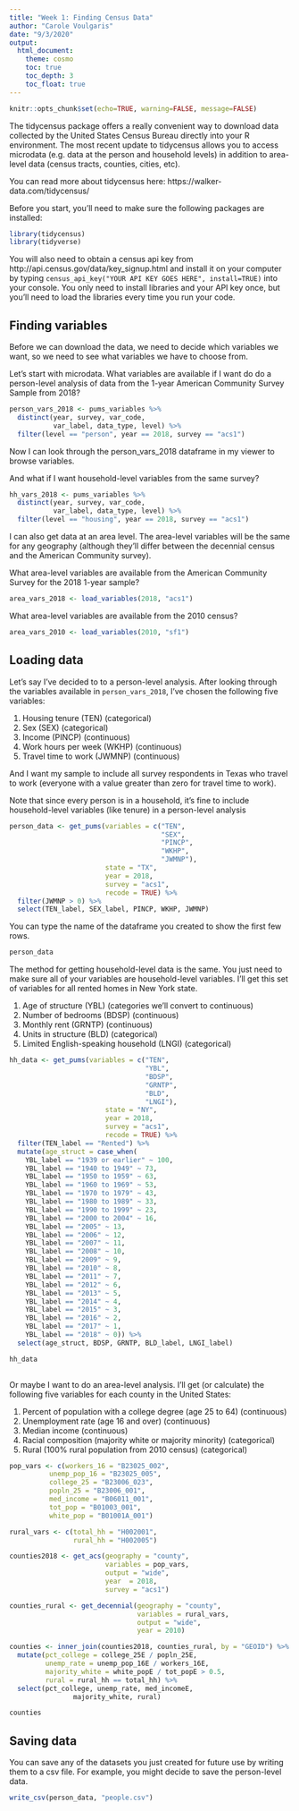 ```yaml
---
title: "Week 1: Finding Census Data"
author: "Carole Voulgaris"
date: "9/3/2020"
output: 
  html_document:
    theme: cosmo
    toc: true
    toc_depth: 3
    toc_float: true
---
```


```r
knitr::opts_chunk$set(echo=TRUE, warning=FALSE, message=FALSE)
```

The tidycensus package offers a really convenient way to download data collected by the United States Census Bureau directly into your R environment. The most recent update to tidycensus allows you to access microdata (e.g. data at the person and household levels) in addition to area-level data (census tracts, counties, cities, etc). 

You can read more about tidycensus here: https://walker-data.com/tidycensus/

Before you start, you'll need to make sure the following packages are installed:

```r
library(tidycensus)
library(tidyverse)
```

You will also need to obtain a census api key from http://api.census.gov/data/key_signup.html and install it on your computer by typing `census_api_key("YOUR API KEY GOES HERE", install=TRUE)` into your console. You only need to install libraries and your API key once, but you'll need to load the libraries every time you run your code.

## Finding variables
Before we can download the data, we need to decide which variables we want, so we need to see what variables we have to choose from.

Let's start with microdata. What variables are available if I want do do a person-level analysis of data from the 1-year American Community Survey Sample from 2018?

```r
person_vars_2018 <- pums_variables %>%
  distinct(year, survey, var_code, 
           var_label, data_type, level) %>%
  filter(level == "person", year == 2018, survey == "acs1")
```

Now I can look through the person_vars_2018 dataframe in my viewer to browse variables.

And what if I want household-level variables from the same survey?

```r
hh_vars_2018 <- pums_variables %>%
  distinct(year, survey, var_code, 
           var_label, data_type, level) %>%
  filter(level == "housing", year == 2018, survey == "acs1")
```

I can also get data at an area level. The area-level variables will be the same for any geography (although they'll differ between the decennial census and the American Community survey). 

What area-level variables are available from the American Community Survey for the 2018 1-year sample?

``` r
area_vars_2018 <- load_variables(2018, "acs1")
```

What area-level variables are available from the 2010 census?

```r
area_vars_2010 <- load_variables(2010, "sf1")
```

## Loading data

Let's say I've decided to to a person-level analysis. After looking through the variables available in `person_vars_2018`, I've chosen the following five variables: 

1. Housing tenure (TEN) (categorical)
2. Sex (SEX) (categorical)
3. Income (PINCP) (continuous)
4. Work hours per week (WKHP) (continuous)
5. Travel time to work (JWMNP) (continuous)

And I want my sample to include all survey respondents in Texas who travel to work (everyone with a value greater than zero for travel time to work).

Note that since every person is in a household, it's fine to include household-level variables (like tenure) in a person-level analysis

``` r
person_data <- get_pums(variables = c("TEN", 
                                      "SEX", 
                                      "PINCP", 
                                      "WKHP", 
                                      "JWMNP"),
                        state = "TX", 
                        year = 2018, 
                        survey = "acs1",
                        recode = TRUE) %>%
  filter(JWMNP > 0) %>%
  select(TEN_label, SEX_label, PINCP, WKHP, JWMNP)
```

You can type the name of the dataframe you created to show the first few rows.
``` r
person_data
```

The method for getting household-level data is the same. You just need to make sure all of your variables are household-level variables. I'll get this set of variables for all rented homes in New York state.

1. Age of structure (YBL) (categories we'll convert to continuous)
2. Number of bedrooms (BDSP) (continuous)
3. Monthly rent (GRNTP) (continuous)
4. Units in structure (BLD) (categorical)
5. Limited English-speaking household (LNGI) (categorical)

``` r
hh_data <- get_pums(variables = c("TEN", 
                                  "YBL", 
                                  "BDSP", 
                                  "GRNTP", 
                                  "BLD",
                                  "LNGI"),
                        state = "NY", 
                        year = 2018, 
                        survey = "acs1",
                        recode = TRUE) %>%
  filter(TEN_label == "Rented") %>%
  mutate(age_struct = case_when(
    YBL_label == "1939 or earlier" ~ 100,
    YBL_label == "1940 to 1949" ~ 73,
    YBL_label == "1950 to 1959" ~ 63,
    YBL_label == "1960 to 1969" ~ 53,
    YBL_label == "1970 to 1979" ~ 43,
    YBL_label == "1980 to 1989" ~ 33,
    YBL_label == "1990 to 1999" ~ 23,
    YBL_label == "2000 to 2004" ~ 16,
    YBL_label == "2005" ~ 13,
    YBL_label == "2006" ~ 12,
    YBL_label == "2007" ~ 11,
    YBL_label == "2008" ~ 10,
    YBL_label == "2009" ~ 9,
    YBL_label == "2010" ~ 8,
    YBL_label == "2011" ~ 7,
    YBL_label == "2012" ~ 6,
    YBL_label == "2013" ~ 5,
    YBL_label == "2014" ~ 4,
    YBL_label == "2015" ~ 3,
    YBL_label == "2016" ~ 2,
    YBL_label == "2017" ~ 1,
    YBL_label == "2018" ~ 0)) %>%
  select(age_struct, BDSP, GRNTP, BLD_label, LNGI_label)
```

```r

hh_data
  
```

Or maybe I want to do an area-level analysis. I'll get (or calculate) the following five variables for each county in the United States:

1. Percent of population with a college degree (age 25 to 64) (continuous)
2. Unemployment rate (age 16 and over) (continuous)
3. Median income (continuous)
4. Racial composition (majority white or majority minority) (categorical)
5. Rural (100% rural population from 2010 census) (categorical)

``` r
pop_vars <- c(workers_16 = "B23025_002",
          unemp_pop_16 = "B23025_005",
          college_25 = "B23006_023",
          popln_25 = "B23006_001",
          med_income = "B06011_001",
          tot_pop = "B01003_001",
          white_pop = "B01001A_001")

rural_vars <- c(total_hh = "H002001",
                rural_hh = "H002005")

counties2018 <- get_acs(geography = "county", 
                        variables = pop_vars, 
                        output = "wide",
                        year  = 2018,
                        survey = "acs1")

counties_rural <- get_decennial(geography = "county", 
                                variables = rural_vars, 
                                output = "wide",
                                year = 2010)

counties <- inner_join(counties2018, counties_rural, by = "GEOID") %>%
  mutate(pct_college = college_25E / popln_25E,
         unemp_rate = unemp_pop_16E / workers_16E,
         majority_white = white_popE / tot_popE > 0.5,
         rural = rural_hh == total_hh) %>%
  select(pct_college, unemp_rate, med_incomeE, 
                majority_white, rural)

counties
```

## Saving data

You can save any of the datasets you just created for future use by writing them to a csv file. For example, you might decide to save the person-level data.

``` r
write_csv(person_data, "people.csv")
```